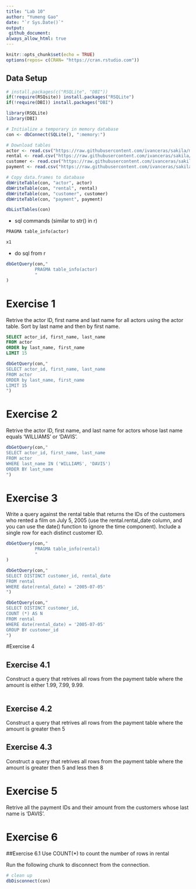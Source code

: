 ```yaml
---
title: "Lab 10"
author: "Yumeng Gao"
date: "`r Sys.Date()`"
output: 
 github_document:
always_allow_html: true
---
```


```r
knitr::opts_chunk$set(echo = TRUE)
options(repos= c(CRAN= "https://cran.rstudio.com"))
```

## Data Setup
```r
# install.packages(c("RSQLite", "DBI"))
if(!require(RSQsite)) install.packages("RSQLite")
if(!require(DBI)) install.packages("DBI")

library(RSQLite)
library(DBI)
```

```r
# Initialize a temporary in memory database
con <- dbConnect(SQLite(), ":memory:")

# Download tables
actor <- read.csv("https://raw.githubusercontent.com/ivanceras/sakila/master/csv-sakila-db/actor.csv")
rental <- read.csv("https://raw.githubusercontent.com/ivanceras/sakila/master/csv-sakila-db/rental.csv")
customer <- read.csv("https://raw.githubusercontent.com/ivanceras/sakila/master/csv-sakila-db/customer.csv")
payment <- read.csv("https://raw.githubusercontent.com/ivanceras/sakila/master/csv-sakila-db/payment_p2007_01.csv")

# Copy data.frames to database
dbWriteTable(con, "actor", actor)
dbWriteTable(con, "rental", rental)
dbWriteTable(con, "customer", customer)
dbWriteTable(con, "payment", payment)

dbListTables(con)
```

* sql commands (similar to str() in r)
```sql
PRAGMA table_info(actor)
```

```r
x1
```

* do sql from r
```r
dbGetQuery(con,"
           PRAGMA table_info(actor)
           "
)
```


# Exercise 1
Retrive the actor ID, first name and last name for all actors using the actor table. Sort by last name and then by first name.
```sql
SELECT actor_id, first_name, last_name
FROM actor
ORDER by last_name, first_name
LIMIT 15
```

```r
dbGetQuery(con,"
SELECT actor_id, first_name, last_name
FROM actor
ORDER by last_name, first_name
LIMIT 15
")
```


# Exercise 2
Retrive the actor ID, first name, and last name for actors whose last name equals ‘WILLIAMS’ or ‘DAVIS’.
```r
dbGetQuery(con,"
SELECT actor_id, first_name, last_name
FROM actor 
WHERE last_name IN ('WILLIAMS', 'DAVIS')
ORDER BY last_name
")
```


# Exercise 3
Write a query against the rental table that returns the IDs of the customers who rented a film on July 5, 2005 (use the rental.rental_date column, and you can use the date() function to ignore the time component). Include a single row for each distinct customer ID.

```r
dbGetQuery(con,"
           PRAGMA table_info(rental)
           "
)
```

```r
dbGetQuery(con,"
SELECT DISTINCT customer_id, rental_date
FROM rental
WHERE date(rental_date) = '2005-07-05'
")
```


```r
dbGetQuery(con,"
SELECT DISTINCT customer_id,
COUNT (*) AS N
FROM rental
WHERE date(rental_date) = '2005-07-05'
GROUP BY customer_id
")
```

#Exercise 4

## Exercise 4.1
Construct a query that retrives all rows from the payment table where the amount is either 1.99, 7.99, 9.99.
```r

```

## Exercise 4.2
Construct a query that retrives all rows from the payment table where the amount is greater then 5



## Exercise 4.3
Construct a query that retrives all rows from the payment table where the amount is greater then 5 and less then 8


# Exercise 5
Retrive all the payment IDs and their amount from the customers whose last name is ‘DAVIS’.


# Exercise 6

##Exercise 6.1
Use COUNT(*) to count the number of rows in rental





Run the following chunk to disconnect from the connection.
```r
# clean up
dbDisconnect(con)
```



















